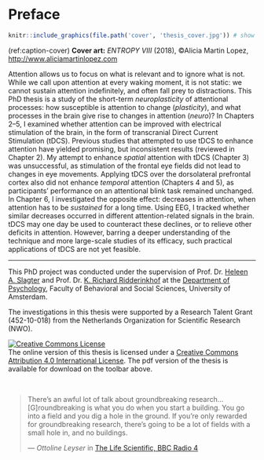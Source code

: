 # Preface {-}

```r
knitr::include_graphics(file.path('cover', 'thesis_cover.jpg')) # show thesis cover
```

(ref:caption-cover) __Cover art:__ _ENTROPY VIII_ (2018), &copy;Alicia Martin Lopez, <http://www.aliciamartinlopez.com>

Attention allows us to focus on what is relevant and to ignore what is not. While we call upon attention at every waking moment, it is not static: we cannot sustain attention indefinitely, and often fall prey to distractions. This PhD thesis is a study of the short-term _neuroplasticity_ of attentional processes: how susceptible is attention to change (_plasticity_), and what processes in the brain give rise to changes in attention (_neuro_)? In Chapters 2--5, I examined whether attention can be improved with electrical stimulation of the brain, in the form of transcranial Direct Current Stimulation (tDCS). Previous studies that attempted to use tDCS to enhance attention have yielded promising, but inconsistent results (reviewed in Chapter 2). My attempt to enhance _spatial_ attention with tDCS (Chapter 3) was unsuccessful, as stimulation of the frontal eye fields did not lead to changes in eye movements. Applying tDCS over the dorsolateral prefrontal cortex also did not enhance _temporal_ attention (Chapters 4 and 5), as participants' performance on an attentional blink task remained unchanged. In Chapter 6, I investigated the opposite effect: decreases in attention, when attention has to be _sustained_ for a long time. Using EEG, I tracked whether similar decreases occurred in different attention-related signals in the brain. tDCS may one day be used to counteract these declines, or to relieve other deficits in attention. However, barring a deeper understanding of the technique and more large-scale studies of its efficacy, such practical applications of tDCS are not yet feasible.

---

This PhD project was conducted under the supervision of Prof. Dr. [Heleen A. Slagter](https://www.heleenslagter.com/) and Prof. Dr. [K. Richard Ridderinkhof](https://www.uva.nl/en/profile/r/i/k.r.ridderinkhof/k.r.ridderinkhof.html) at the [Department of Psychology](https://psyres.uva.nl/), Faculty of Behavioral and Social Sciences, University of Amsterdam.

The investigations in this thesis were supported by a Research Talent Grant (452-10-018) from the Netherlands Organization for Scientific Research (NWO).

```{=html}
<p><a rel="license" href="http://creativecommons.org/licenses/by/4.0/"><img alt="Creative Commons License" style="border-width:0" src="https://i.creativecommons.org/l/by/4.0/88x31.png" /></a><br />The online version of this thesis is licensed under a <a rel="license" href="http://creativecommons.org/licenses/by/4.0/">Creative Commons Attribution 4.0 International License</a>. The <i class="fa fa-file-pdf-o"></i> pdf version of the thesis is available for download on the toolbar above.</p>
```

<br>

> There's an awful lot of talk about groundbreaking research... [G]roundbreaking is what you do when you start a building. You go into a field and you dig a hole in the ground. If you're only rewarded for groundbreaking research, there's going to be a lot of fields with a small hole in, and no buildings.
>
> --- _Ottoline Leyser_ in [The Life Scientific, BBC Radio 4](https://www.bbc.co.uk/programmes/b08q5wxx)
